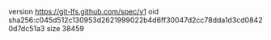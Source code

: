 version https://git-lfs.github.com/spec/v1
oid sha256:c045d512c130953d2621999022b4d6ff30047d2cc78dda1d3cd08420d7dc51a3
size 38459
